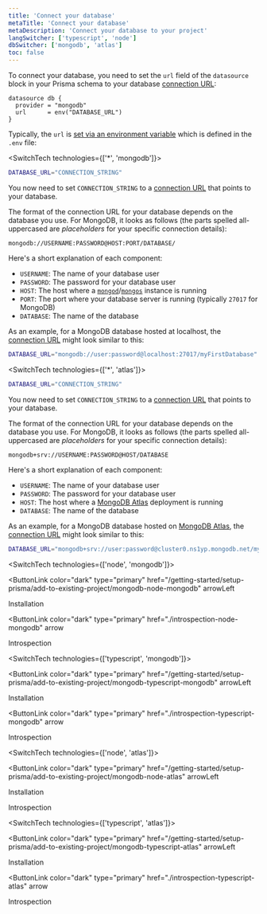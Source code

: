 ```yaml
---
title: 'Connect your database'
metaTitle: 'Connect your database'
metaDescription: 'Connect your database to your project'
langSwitcher: ['typescript', 'node']
dbSwitcher: ['mongodb', 'atlas']
toc: false
---
```


To connect your database, you need to set the `url` field of the `datasource` block in your Prisma schema to your database [connection URL](/reference/database-reference/connection-urls):

```prisma file=prisma/schema.prisma
datasource db {
  provider = "mongodb"
  url      = env("DATABASE_URL")
}
```

Typically, the `url` is [set via an environment variable](/guides/development-environment/environment-variables) which is defined in the `.env` file:

<SwitchTech technologies={['*', 'mongodb']}>

```bash file=.env
DATABASE_URL="CONNECTION_STRING"
```

You now need to set `CONNECTION_STRING` to a [connection URL](/reference/database-reference/connection-urls) that points to your database.

The format of the connection URL for your database depends on the database you use. For MongoDB, it looks as follows (the parts spelled all-uppercased are _placeholders_ for your specific connection details):

```no-lines
mongodb://USERNAME:PASSWORD@HOST:PORT/DATABASE/
```

Here's a short explanation of each component:

- `USERNAME`: The name of your database user
- `PASSWORD`: The password for your database user
- `HOST`: The host where a [`mongod`](https://docs.mongodb.com/manual/reference/program/mongod/#mongodb-binary-bin.mongod)/[`mongos`](https://docs.mongodb.com/manual/reference/program/mongos/#mongodb-binary-bin.mongos) instance is running
- `PORT`: The port where your database server is running (typically `27017` for MongoDB)
- `DATABASE`: The name of the database

As an example, for a MongoDB database hosted at localhost, the [connection URL](/reference/database-reference/connection-urls) might look similar to this:

```bash file=.env
DATABASE_URL="mongodb://user:password@localhost:27017/myFirstDatabase"
```

</SwitchTech>

<SwitchTech technologies={['*', 'atlas']}>

```bash file=.env
DATABASE_URL="CONNECTION_STRING"
```

You now need to set `CONNECTION_STRING` to a [connection URL](/reference/database-reference/connection-urls) that points to your database.

The format of the connection URL for your database depends on the database you use. For MongoDB, it looks as follows (the parts spelled all-uppercased are _placeholders_ for your specific connection details):

```no-lines
mongodb+srv://USERNAME:PASSWORD@HOST/DATABASE
```

Here's a short explanation of each component:

- `USERNAME`: The name of your database user
- `PASSWORD`: The password for your database user
- `HOST`: The host where a [MongoDB Atlas](https://www.mongodb.com/cloud/atlas) deployment is running
- `DATABASE`: The name of the database

As an example, for a MongoDB database hosted on [MongoDB Atlas](https://www.mongodb.com/cloud/atlas), the [connection URL](/reference/database-reference/connection-urls) might look similar to this:

```bash file=.env
DATABASE_URL="mongodb+srv://user:password@cluster0.ns1yp.mongodb.net/myFirstDatabase"
```

</SwitchTech>

<SwitchTech technologies={['node', 'mongodb']}>

<NavigationLinksContainer>

<ButtonLink
  color="dark"
  type="primary"
  href="/getting-started/setup-prisma/add-to-existing-project/mongodb-node-mongodb"
  arrowLeft
>
  Installation
</ButtonLink>

<ButtonLink
  color="dark"
  type="primary"
  href="./introspection-node-mongodb"
  arrow
>
  Introspection
</ButtonLink>

</NavigationLinksContainer>

</SwitchTech>

<SwitchTech technologies={['typescript', 'mongodb']}>

<NavigationLinksContainer>

<ButtonLink
  color="dark"
  type="primary"
  href="/getting-started/setup-prisma/add-to-existing-project/mongodb-typescript-mongodb"
  arrowLeft
>
  Installation
</ButtonLink>

<ButtonLink
  color="dark"
  type="primary"
  href="./introspection-typescript-mongodb"
  arrow
>
  Introspection
</ButtonLink>

</NavigationLinksContainer>

</SwitchTech>

<SwitchTech technologies={['node', 'atlas']}>

<NavigationLinksContainer>

<ButtonLink
  color="dark"
  type="primary"
  href="/getting-started/setup-prisma/add-to-existing-project/mongodb-node-atlas"
  arrowLeft
>
  Installation
</ButtonLink>

<ButtonLink color="dark" type="primary" href="./introspection-node-atlas" arrow>
  Introspection
</ButtonLink>

</NavigationLinksContainer>

</SwitchTech>

<SwitchTech technologies={['typescript', 'atlas']}>

<NavigationLinksContainer>

<ButtonLink
  color="dark"
  type="primary"
  href="/getting-started/setup-prisma/add-to-existing-project/mongodb-typescript-atlas"
  arrowLeft
>
  Installation
</ButtonLink>

<ButtonLink
  color="dark"
  type="primary"
  href="./introspection-typescript-atlas"
  arrow
>
  Introspection
</ButtonLink>

</NavigationLinksContainer>

</SwitchTech>
